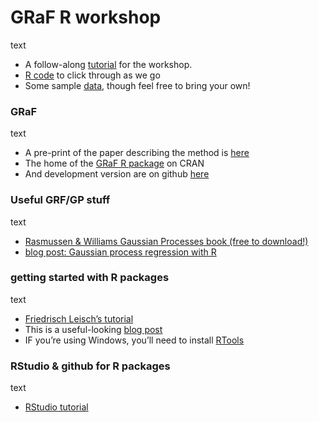GRaF R workshop
====

text

* A follow-along [tutorial](file:///C:/Users/lina1864/Dropbox/intecol/tutorial/graf_workshop.html) for the workshop.
* [R code]() to click through as we go
* Some sample [data](), though feel free to bring your own!


### GRaF

text

* A pre-print of the paper describing the method is [here](http://arxiv.org)
* The home of the [GRaF R package](http://cran.r-project.org/package=GRaF) on CRAN
* And development version are on github [here](https://github.com/goldingn)


### Useful GRF/GP stuff

text

* [Rasmussen & Williams Gaussian Processes book (free to download!)](http://www.gaussianprocess.org/gpml)
* [blog post: Gaussian process regression with R](http://www.jameskeirstead.ca/blog/gaussian-process-regression-with-r/)

### getting started with R packages

text

* [Friedrisch Leisch's tutorial](http://cran.r-project.org/doc/contrib/Leisch-CreatingPackages.pdf)
* This is a useful-looking [blog post](http://biostat.mc.vanderbilt.edu/wiki/Main/HowToCreateAnRPackage)
* IF you're using Windows, you'll need to install [RTools](http://cran.r-project.org/bin/windows/Rtools/)

### RStudio & github for R packages

text

* [RStudio tutorial](http://www.rstudio.com/ide/docs/packages/overview)